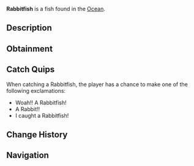 {{FishInfobox
|image          = Rabbitfish.png
|rarity         = Legendary
|sea            = First Sea
|location       = [[Ocean]]
|sublocation    = 
|sources        = Fishing Rod
|radar_location = 
|prog_speed     = -20
|xp             = 800
|weather        = 
|time           = 
|season         = 
|bait           = Seaweed
|base_weight    = 6
|base_value     = 1100
|weight_range   = 3.5
|base_chance    = 1
|base_resil     = 35
}}
'''Rabbitfish''' is a {{Rarity|Legendary}} fish found in the [[Ocean]].

== Description ==
{{Description|The Rabbitfish is an elusive saltwater fish that is only found under The Arch. They are odd creatures that both resemble a rabbit, and swim in a pattern similar to a bunny jumping.|Bestiary Entry}}

== Obtainment ==
{{Description|Found under The Arch.|Bestiary Hint}}
{{Fish Availability|
Ocean/The Arch
|top_rods      = 
Leviathan's Fang Rod\22944.98\141091.37;
Trident Rod\20084.08\142654.19;
Ethereal Prism Rod\19784.71\92132.35;
Seraphic Rod\18892.46\93368.71;
No-Life Rod\18562.89\98392.18;
Flimsy Rod\11780.27\93178.29;
Resourceful Rod\15283.9\74811.58;
Destiny Rod\16035.68\81986.4;
Free Spirit Rod\17925.35\127321.07;
Training Rod\10788.38\84533.81;
Lucky Rod\10593.84\71386.63;
Rod Of The Forgotten Fang\17585.83\91453.5;
Challenger's Rod\16881.81\90372.78;
Rod Of The Depths\15684.31\82507.53;
Rod Of The Exalted One\15626.92\83378.86;
Zeus Rod\15161.94\82975.95;
Verdant Shear Rod\14806.86\82655.08;
Blazebringer Rod\14423.81\79298.06;
Depthseeker Rod\13643.21\77690.33;
Avalanche Rod\12262.68\70061.13;
Volcanic Rod\11820.3\65644.09;
Steady Rod\3855.11\24392.49
|recommended   = Trident Rod
}}

== Catch Quips ==
When catching a Rabbitfish, the player has a chance to make one of the following exclamations:
* Woah!! A Rabbitfish!
* A Rabbit!!
* I caught a Rabbitfish!

== Change History ==
{{Change History|{{subst:Current Version}}}}

== Navigation ==
{{Fish Navbox|Ocean}}